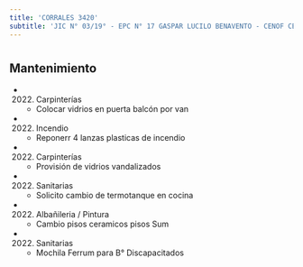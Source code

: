 ```yaml
---
title: 'CORRALES 3420'
subtitle: 'JIC N° 03/19° - EPC N° 17 GASPAR LUCILO BENAVENTO - CENOF CENTRO CORRALES - PI BICHITO DE LUZ - EPC N° 18 SAN JUAN BAUTISTA DE LA SALLE - EPA N° 18 SAN JUAN BAUTISTA DE LA SALLE - JII N° 07/19° - CAIYJ CLUB DE JOVENES SOLDATI'
---
```


#


## Mantenimiento

*  (2022) Carpinterías 
    + Colocar vidrios en puerta balcón por van

*  (2022) Incendio 
    + Reponerr 4 lanzas plasticas de incendio

*  (2022) Carpinterías 
    + Provisión de vidrios vandalizados

*  (2022) Sanitarias 
    + Solicito cambio de termotanque en cocina

*  (2022) Albañileria / Pintura 
    + Cambio pisos ceramicos pisos Sum

*  (2022) Sanitarias 
    + Mochila Ferrum para B° Discapacitados



